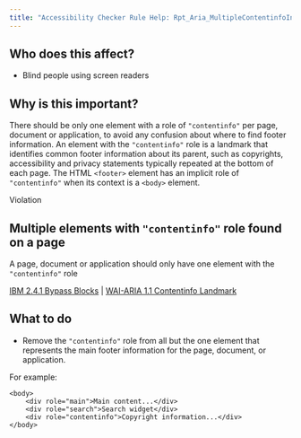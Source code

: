 ```yaml
---
title: "Accessibility Checker Rule Help: Rpt_Aria_MultipleContentinfoInSiblingSet_Implicit"
---
```


<div className="toolHelp">
<Row>
<Column colLg={5} colMd={3} colSm={4} className="toolLeft">

## Who does this affect?

* Blind people using screen readers

## Why is this important?

There should be only one element with a role of `"contentinfo"` per page, document or application, to avoid any confusion about where to find footer information. An element with the `"contentinfo"` role is a landmark that identifies common footer information about its parent, such as copyrights, accessibility and privacy statements typically repeated at the bottom of each page. The HTML `<footer>` element has an implicit role of `"contentinfo"` when its context is a `<body>` element.


</Column>
<Column colLg={11} colMd={5} colSm={4} className="toolMain">

<div id="locLevel" className="level-violation">Violation</div>

## Multiple elements with `"contentinfo"` role found on a page
A page, document or application should only have one element with the `"contentinfo"` role


[IBM 2.4.1 Bypass Blocks](http://www.ibm.com/able/guidelines/ci162/bypass_blocks.html) | [WAI-ARIA 1.1 Contentinfo Landmark](https://www.w3.org/TR/wai-aria-practices/examples/landmarks/contentinfo.html)

<div id="locSnippet"></div>

## What to do

* Remove the `"contentinfo"` role from all but the one element that represents the main footer information for the page, document, or application.

For example:
```
<body>
	<div role="main">Main content...</div>
	<div role="search">Search widget</div>
	<div role="contentinfo">Copyright information...</div>
</body>
```


</Column>
</Row>
</div>
